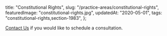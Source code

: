   title: "Constitutional Rights",
  slug: "/practice-areas/constitutional-rights",
  featuredImage: "constitutional-rights.jpg",
  updatedAt: "2020-05-01",
  tags: "constitutional-rights,section-1983",
};

[Contact Us](/contact) if you would like to schedule a consultation.
